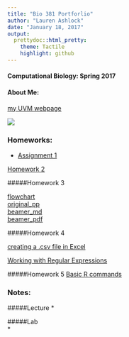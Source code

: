 ```yaml
---
title: "Bio 381 Portforlio"
author: "Lauren Ashlock"
date: "January 18, 2017"
output: 
  prettydoc::html_pretty:
    theme: Tactile
    highlight: github
---
```


#### Computational Biology: Spring 2017


#### About Me:
[my UVM webpage](https://www.uvm.edu/~biology/?Page=students/ashlockl.php&SM=facultysubmenu.html)  

![](abalonesml.jpg)



### Homeworks:

* [Assignment 1]()  

[Homework 2](Assignment_2.html)

#####Homework 3

[flowchart](flowchart.html)   
[original_pp](originalpp.pdf)   
[beamer_md](Beamer_Presentation.Rmd)   
[beamer_pdf](Beamer_Presentation.pdf)   

#####Homework 4

[creating a .csv file in Excel](homework_4.html)   

[Working with Regular Expressions](RegularExpressions.html)

#####Homework 5
[Basic R commands](homework_5.html)



### Notes:

#####Lecture
*    





#####Lab   
*    


